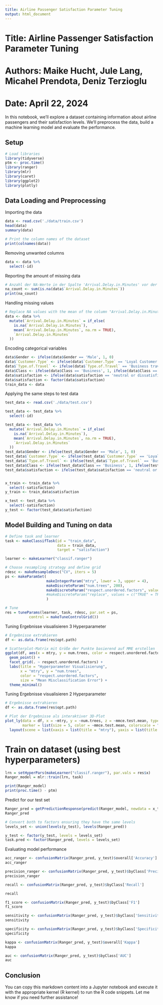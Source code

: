 ---
title: Airline Passenger Satisfaction Parameter Tuning
output: html_document
---

# Title: Airline Passenger Satisfaction Parameter Tuning

# Authors: Maike Hucht, Jule Lang, Micahel Prendota, Deniz Terzioglu

# Date: April 22, 2024

In this notebook, we'll explore a dataset containing information about airline passengers and their satisfaction levels. We'll preprocess the data, build a machine learning model and evaluate the performance.

## Setup

```{r}
# Load libraries
library(tidyverse)
ptm <- proc.time()
library(ranger)
library(mlr)
library(caret)
library(ggplot2)
library(plotly)
```

## Data Loading and Preprocessing

Importing the data

```{r}
data <- read.csv('./data/train.csv')
head(data)
summary(data)
```

```{r}
# Print the column names of the dataset
print(colnames(data))
```

Removing unwanted columns

```{r}
data <- data %>% 
  select(-id)
```

Reporting the amount of missing data
```{r}
# Anzahl der NA-Werte in der Spalte 'Arrival.Delay.in.Minutes' vor der Mutation
na_count <- sum(is.na(data$`Arrival.Delay.in.Minutes`))
print(na_count)
```
Handling missing values

```{r}
# Replace NA values with the mean of the column "Arrival.Delay.in.Minutes"
data <- data %>%
  mutate(`Arrival.Delay.in.Minutes` = if_else(
    is.na(`Arrival.Delay.in.Minutes`), 
    mean(`Arrival.Delay.in.Minutes`, na.rm = TRUE), 
    `Arrival.Delay.in.Minutes`
  ))
```

Encoding categorical variables

```{r}
data$Gender <- ifelse(data$Gender == 'Male', 1, 0)
data$`Customer.Type` <- ifelse(data$`Customer.Type` == 'Loyal Customer', 1, 0)  # Correct column name
data$`Type.of.Travel` <- ifelse(data$`Type.of.Travel` == 'Business travel', 1, 0)  # Correct column name
data$Class <- ifelse(data$Class == 'Business', 1, ifelse(data$Class == 'Eco', 0, -1))
data$satisfaction <- ifelse(data$satisfaction == 'neutral or dissatisfied', 1, 0)
data$satisfaction <- factor(data$satisfaction)
train_data <- data
```




Applying the same steps to test data

```{r}
test_data <- read.csv('./data/test.csv')

test_data <- test_data %>% 
  select(-id)

test_data <- test_data %>%
  mutate(`Arrival.Delay.in.Minutes` = if_else(
    is.na(`Arrival.Delay.in.Minutes`), 
    mean(`Arrival.Delay.in.Minutes`, na.rm = TRUE), 
    `Arrival.Delay.in.Minutes`
  ))
test_data$Gender <- ifelse(test_data$Gender == 'Male', 1, 0)
test_data$`Customer.Type` <- ifelse(test_data$`Customer.Type` == 'Loyal Customer', 1, 0)  # Correct column name
test_data$`Type.of.Travel` <- ifelse(test_data$`Type.of.Travel` == 'Business travel', 1, 0)  # Correct column name
test_data$Class <- ifelse(test_data$Class == 'Business', 1, ifelse(test_data$Class == 'Eco', 0, -1))
test_data$satisfaction <- ifelse(test_data$satisfaction == 'neutral or dissatisfied', 1, 0)


x_train <- train_data %>% 
  select(-satisfaction)
y_train <- train_data$satisfaction

x_test <- test_data %>% 
  select(-satisfaction)
y_test <- factor(test_data$satisfaction)
```

## Model Building and Tuning on data

```{r}
# Define task and learner
task <- makeClassifTask(id = "train_data",
                        data = train_data,
                        target = "satisfaction")

learner <- makeLearner("classif.ranger")

# Choose resampling strategy and define grid
rdesc <- makeResampleDesc("CV", iters = 5)
ps <- makeParamSet(
                   makeIntegerParam("mtry", lower = 3, upper = 4),
                   makeDiscreteParam("num.trees", 200),
                   makeDiscreteParam("respect.unordered.factors", values = c("ignore", "order", "partition"))
                   #makeDiscreteParam("replace", values = c("TRUE" = TRUE, "FALSE" = FALSE))
                   )

# Tune
res = tuneParams(learner, task, rdesc, par.set = ps,
           control = makeTuneControlGrid())

```

Tuning Ergebnisse visualisieren
3 Hyperparameter
```{r}
# Ergebnisse extrahieren
df <- as.data.frame(res$opt.path)

# Scatterplot-Matrix mit Größe der Punkte basierend auf MME erstellen
ggplot(df, aes(x = mtry, y = num.trees, color = respect.unordered.factors, size = mmce.test.mean)) +
  geom_point() +
  facet_grid(. ~ respect.unordered.factors) +
  labs(title = "Hyperparameter Visualisierung",
       x = "mtry", y = "num.trees",
       color = "respect.unordered.factors",
       size = "Mean Misclassification Error") +
  theme_minimal()


```

Tuning Ergebnisse visualisieren
2 Hyperparameter
```{r}
# Ergebnisse extrahieren
df <- as.data.frame(res$opt.path)

# Plot der Ergebnisse als interaktiver 3D-Plot
plot_ly(data = df, x = ~mtry, y = ~num.trees, z = ~mmce.test.mean, type = "scatter3d", mode = "markers",
        marker = list(size = 5, color = ~mmce.test.mean, colorscale = "Viridis")) %>%
  layout(scene = list(xaxis = list(title = "mtry"), yaxis = list(title = "num.trees"), zaxis = list(title = "Mean Misclassification Error")))

```

# Train on  dataset (using best hyperparameters)
```{r}
lrn = setHyperPars(makeLearner("classif.ranger"), par.vals = res$x)
Ranger_model = mlr::train(lrn, task)

print(Ranger_model)
print(proc.time() - ptm)
```

Predict for our test set

```{r}
Ranger_pred = getPredictionResponse(predict(Ranger_model, newdata = x_test))
Ranger_pred
```

```{r}
# Convert both to factors ensuring they have the same levels
levels_set <- union(levels(y_test), levels(Ranger_pred))

y_test <- factor(y_test, levels = levels_set)
task.pred <- factor(Ranger_pred, levels = levels_set)
```

Evaluating model performance

```{r}
acc_ranger <- confusionMatrix(Ranger_pred, y_test)$overall['Accuracy']
acc_ranger
```
```{r}
precision_ranger <- confusionMatrix(Ranger_pred, y_test)$byClass['Precision']
precision_ranger
```
```{r}
recall <- confusionMatrix(Ranger_pred, y_test)$byClass['Recall']

recall
```

```{r}
f1_score <- confusionMatrix(Ranger_pred, y_test)$byClass['F1']
f1_score
```

```{r}
sensitivity <- confusionMatrix(Ranger_pred, y_test)$byClass['Sensitivity']
sensitivity
```

```{r}
specificity <- confusionMatrix(Ranger_pred, y_test)$byClass['Specificity']
specificity
```

```{r}
kappa <- confusionMatrix(Ranger_pred, y_test)$overall['Kappa']
kappa
```

```{r}
auc <- confusionMatrix(Ranger_pred, y_test)$byClass['AUC']
auc
```


## Conclusion

You can copy this markdown content into a Jupyter notebook and execute it with the appropriate kernel (R kernel) to run the R code snippets. Let me know if you need further assistance!
